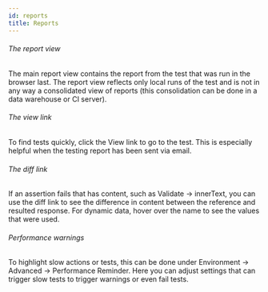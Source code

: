 ```yaml
---
id: reports
title: Reports
---
```


<!-- ![report](../images/report.png) -->

###### The report view

The main report view contains the report from the test that was run in the browser last. The report view reflects only local runs of the test and is not in any way a consolidated view of reports (this consolidation can be done in a data warehouse or CI server). 

###### The view link

To find tests quickly, click the View link to go to the test. This is especially helpful when the testing report has been sent via email. 

###### The diff link

If an assertion fails that has content, such as Validate -> innerText, you can use the diff link to see the difference in content between the reference and resulted response. For dynamic data, hover over the name to see the values that were used. 

###### Performance warnings

To highlight slow actions or tests, this can be done under Environment -> Advanced -> Performance Reminder. Here you can adjust settings that can trigger slow tests to trigger warnings or even fail tests. 